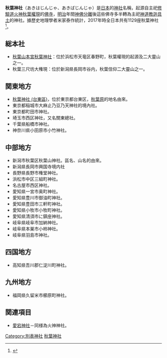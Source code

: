 '''秋葉神社'''（あきはじんじゃ、あきばじんじゃ）是[[日本|日本]]的[[神社|神社]]名稱，起源自主祀[[修驗道|修驗道]][[火神|火神]][[秋葉權現|秋葉權現]]的[[佛寺|佛寺]]，[[明治|明治]]年間[[神佛分離|神佛分離]]後這些佛寺多半轉為主祀[[神道教|神道教]][[迦具土|迦具土]]的神社。據歷史地理學者米家泰作統計，2017年時全日本共有1129座秋葉神社<ref name="米家">{{Cite web |author=米家泰作 |date=2017-12 |title=秋葉信仰の広がり --秋葉神社の分布に着目して-- |url=https://repository.kulib.kyoto-u.ac.jp/dspace/bitstream/2433/235233/1/Jisshu_Hama_2017_153.pdf |publisher=[[京都大學|京都大學]] |website=京都大学学術情報リポジトリ 紅（公式ウェブサイト） |format=PDF |8= |language=ja |pages=153, 155-157 |accessdate=2019-07-29 |archive-date=2019-07-29 |archive-url=https://web.archive.org/web/20190729075426/https://repository.kulib.kyoto-u.ac.jp/dspace/bitstream/2433/235233/1/Jisshu_Hama_2017_153.pdf |dead-url=no }}</ref>。

==総本社==
*[[秋葉山本宮秋葉神社|秋葉山本宮秋葉神社]]：位於浜松市天竜区春野町，秋葉權現的起源及二大靈山之一。
*秋葉三尺坊大権現：位於新潟県長岡市谷内，秋葉信仰二大靈山之一。

==関東地方==
*[[秋葉神社_(台東區)|秋葉神社 (台東區)]]，位於東京都台東区，[[秋葉原|秋葉原]]的地名由來。
*東京都稲城市大麻止乃豆乃天神社的境內社。
*東京都町田市神社。
*埼玉市西区神社，又名關東總社。
*千葉県船橋市神社。
*神奈川県小田原市小竹神社。

==中部地方==
*新潟市秋葉区秋葉山神社。區名、山名的由來。
*新潟県長岡市興国寺境内社
*長野県長野市権堂神社。
*浜松市中区三組町神社。
*名古屋市西区神社。
*愛知県一宮市奥町神社。
*愛知県豊川市御油町神社。
*愛知県豊田市三軒町神社。
*愛知県小牧市小牧町神社。
*愛知県清須市に鎮座神社。
*岐阜県岐阜市加納神社。
*岐阜県本巣市小柿神社。
*岐阜県羽島市神社。

==四国地方==
*高知県吾川郡仁淀川町神社。

==九州地方==
*福岡県久留米市櫛原町神社。

==関連項目==
*[[愛宕神社|愛宕神社]]－同様為火神神社。

{{DEFAULTSORT:あきはしんしや}}
[[Category:別表神社|Category:別表神社]]
[[Category:秋葉神社|]]